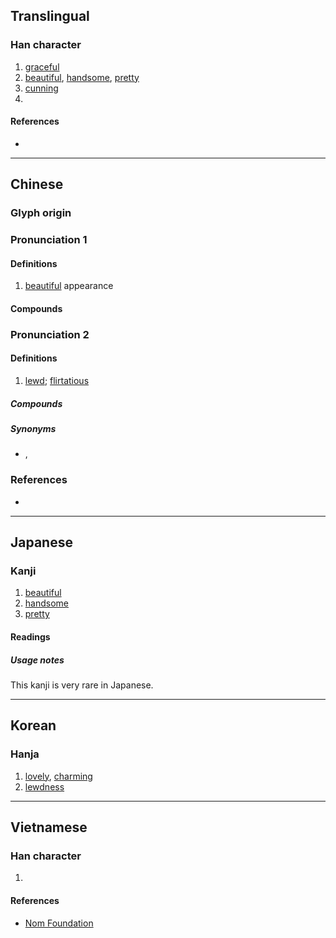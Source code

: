 {{character info}}
==Translingual==

===Han character===
{{Han char|rn=38|rad=女|as=06|sn=9|four=40448|canj=VYCK|ids=⿰女交}}

# [[graceful]]
# [[beautiful]], [[handsome]], [[pretty]]
# [[cunning]]
# {{surname|zh}}

====References====
* {{Han ref|kx=0260.060|dkj=06214|dj=0526.060|hdz=21047.050|uh=59E3|ud=23011|bh=ABBB|bd=43963}}

----

==Chinese==
{{zh-forms}}

===Glyph origin===
{{Han etym}}

===Pronunciation 1===
{{zh-pron
|m=姣
|c=gaau2
|mc=2
|oc=1
|cat=
}}

====Definitions====
{{zh-hanzi}}

#[[beautiful]] appearance

====Compounds====
{{zh-der|夸姣|姣好|姣媚|姣美|姣麗|娥姣}}

===Pronunciation 2===
{{zh-forms|alt=媱-Hakka,嬈-Hokkien}}
{{zh-pron
|m=xiáo
|c=haau4
|h=pfs=hièu;gd=hiau2
|mn=hiâu
|mc=1
|oc=2
|cat=
}}

====Definitions====
{{zh-hanzi}}

# {{lb|zh|obsolete|or|Cantonese|Hakka|Hokkien|Leizhou Min|Hainanese|of a woman}} [[lewd]]; [[flirtatious]]

=====Compounds=====
{{zh-der|姣婆|發姣}}

=====Synonyms=====
* {{sense|lewd}} {{zh-l|淫蕩}}, {{zh-l|淫亂}}

===References===
* {{R:yue:Hanzi}}

----

==Japanese==

===Kanji===
{{ja-kanji|grade=|rs=女06}}

# [[beautiful]]
# [[handsome]]
# [[pretty]]

====Readings====
{{ja-readings
|goon=きょう<けう
|kanon=こう<かう
|kun=みめよ-い, うつく-し.い, いさぎよ-い
}}

=====Usage notes=====
This kanji is very rare in Japanese.

----

==Korean==

===Hanja===
{{ko-hanja|hangeul=교|rv=gyo|mr=kyo}}

# [[lovely]], [[charming]]
# [[lewdness]]

----

==Vietnamese==

===Han character===
{{vi-readings|reading=giảo|rs=女06}}

# {{rfdef|vi|sort=女06}}

====References====
* [http://nomfoundation.org/common/nom_details.php?codepoint=59e3 Nom Foundation]